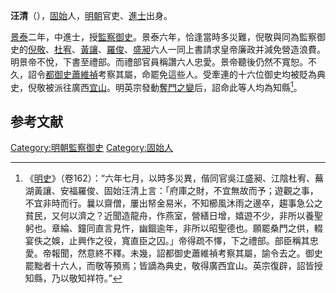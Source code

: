 {{Otheruses|汪清|other=同名或類似名的其它條目描述}}
'''汪清'''（{{bd|？||？||catIdx=W汪}}），[[固始|固始]]人，[[明朝|明朝]]官吏、[[進士|進士]]出身。

[[景泰_(明朝)|景泰]]二年，中進士，授[[監察御史|監察御史]]。景泰六年，恰逢當時多災難，倪敬與同為監察御史的[[倪敬|倪敬]]、[[杜宥|杜宥]]、[[黃讓|黃讓]]、[[羅俊_(正統進士)|羅俊]]、[[盛昶|盛昶]]六人一同上書請求皇帝廉政并減免營造浪費。明景帝不悅，下書至禮部。而禮部官員稱讚六人忠愛。景帝聽後仍然不寬恕。不久，詔令[[都御史|都御史]][[蕭維禎|蕭維禎]]考察其屬，命罷免這些人。受牽連的十六位御史均被貶為典史，倪敬被派往廣西[[宜山|宜山]]。明英宗發動[[奪門之變|奪門之變]]后，詔命此等人均為知縣<ref>《[[明史|明史]]》（卷162）：“六年七月，以時多災異，偕同官吳江盛昶、江陰杜宥、蕪湖黃讓、安福羅俊、固始汪清上言：「府庫之財，不宜無故而予；遊觀之事，不宜非時而行。曩以齋僧，屢出帑金易米，不知櫛風沐雨之邊卒，趨事急公之貧民，又何以濟之？近聞造龍舟，作燕室，營繕日增，嬉遊不少，非所以養聖躬也。章綸、鐘同直言見忤，幽錮逾年，非所以昭聖德也。願罷桑門之供，輟宴佚之娛，止興作之役，寬直臣之囚。」帝得疏不懌，下之禮部。部臣稱其忠愛。帝報聞，然意終不釋。未幾，詔都御史蕭維禎考察其屬，諭令去之。御史罷黜者十六人，而敬等預焉；皆謫為典史，敬得廣西宜山。英宗復辟，詔皆授知縣，乃以敬知祥符。”</ref>。

==参考文献==
{{wikisource|明史/卷162}}
{{Reflist}}

{{明朝人物小作品}}
{{景泰二年辛未科殿試金榜}}

[[Category:明朝監察御史|Category:明朝監察御史]]
[[Category:固始人|Category:固始人]]